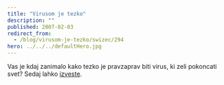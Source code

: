 ```yaml
---
title: "Virusom je tezko"
description: ""
published: 2007-02-03
redirect_from:
  - /blog/virusom-je-tezko/swizec/294
hero: ../../../defaultHero.jpg
---
```


Vas je kdaj zanimalo kako tezko je pravzaprav biti virus, ki zeli pokoncati svet? Sedaj lahko [izveste](http://www.newgrounds.com/portal/view/360724).
